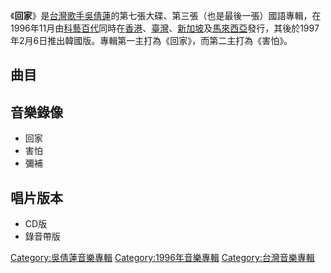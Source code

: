 {{Album infobox | <!-- See Wikipedia:WikiProject_Albums -->
|  Name        = 吳倩蓮
|  Type        = [[專輯|專輯]]
|  Artist      = [[吳倩蓮|吳倩蓮]]
|  Cover       = 吳倩蓮 回家.jpg
|  Released    = {{HKG-1959}}1996年11月<br />{{TW}}1996年11月<br />{{KOR}}1997年2月6日
|  Recorded    = 1996年
|  Genre       = [[國語流行音樂|國語流行音樂]]
|  Length      = 43:04
|  Label       = [[科藝百代|科藝百代]]
|  Number      = 
|  Producer    = [[蔡宗政|蔡宗政]]<br>[[田恕仁|田恕仁]]<br>[[黃卓穎|黃卓穎]]<br>[[黃英華|黃英華]]
|  Last album  = [[新曲+精選_(吳倩蓮)|新曲+精選]]<br />（1996年1月）
|  This album  = '''回家'''<br />(1996年11月)
|  Next album  = [[望愛|望愛]]<br />(1997年5月)
}}
《'''回家'''》是[[台灣|台灣]][[歌手|歌手]][[吳倩蓮|吳倩蓮]]的第七張大碟、第三張（也是最後一張）國語專輯，在1996年11月由[[科藝百代|科藝百代]]同時在[[香港|香港]]、[[臺灣|臺灣]]、[[新加坡|新加坡]]及[[馬來西亞|馬來西亞]]發行，其後於1997年2月6日推出韓國版。專輯第一主打為《回家》，而第二主打為《害怕》。

==曲目==
{{Tracklist
| total_length = 43:04

| title1 = 回家 (회가 )
| longnote1 = 第一主打
| music1 = [[黃麗星|黃麗星]]<br>[[洪晟文|洪晟文]]
| lyrics1 = [[鄧碧清|鄧碧清]]
| arranger1 = [[錢幽蘭|錢幽蘭]]
| producer1 = [[蔡宗政|蔡宗政]]<br>[[田恕仁|田恕仁]]
| length1 = 4:11

| title2 = 彌補 (이보 )
| longnote2 = 第三主打<br>粵語版為《不是你、不是他、不是別人》
| music2 = [[鍾志榮|鍾志榮]]
| lyrics2 = [[何啟弘|何啟弘]]
| arranger2 = [[韋軍河|韋軍河]]
| producer2 = [[黃卓穎|黃卓穎]]
| length2 = 3:47

| title3 = 潮濕的星期一午後 (조습적성기일오후 )
| longnote3 = 
| music3 = [[江建欣|江建欣]]
| lyrics3 = 江建欣
| arranger3 = 錢幽蘭
| producer3 = 蔡宗政<br>田恕仁
| length3 = 4:21

| title4 = 愛是感覺 (애시감각)
| longnote4 = 
| music4 = [[駱集益|駱集益]]
| lyrics4 = [[姚若龍|姚若龍]]
| arranger4 = [[呂聖斐|呂聖斐]]
| producer4 = 黃卓穎
| length4 = 4:19

| title5 = 冷靜 (냉정)
| longnote5 = 
| music5 = 江建欣
| lyrics5 = 江建欣
| arranger5 = [[陳飛午|陳飛午]]
| producer5 = 蔡宗政<br>田恕仁
| length5 = 4:55

| title6 = 害怕 (해파)
| longnote6 = 第二主打
| music6 = [[黃卓穎|黃卓穎]]
| lyrics6 = 何啟弘
| arranger6 = [[涂惠元|-{涂}-惠元]]
| producer6 = 黃卓穎
| length6 = 4:12

| title7 = 想見到你 (상견도니)
| longnote7 = 
| music7 = 蔡宗政
| lyrics7 = [[袁惟仁|袁惟仁]]
| arranger7 = 錢幽蘭
| producer7 = 蔡宗政<br>田恕仁
| length7 = 4:18

| title8 = 轉變 (전변)
| longnote8 = 
| music8 = [[深白色|深白色]]
| lyrics8 = 深白色
| arranger8 = 陳飛午
| producer8 = 蔡宗政<br>田恕仁
| length8 = 4:09

| title9 = 開始冒險 (개시모험)
| longnote9 = 
| music9 = [[蘇淑洳|蘇淑洳]]
| lyrics9 = [[徐世珍|徐世珍]]
| arranger9 = -{涂}-惠元
| producer9 = 黃卓穎
| length9 = 4:33

| title10 = 高溫接觸 (고온접촉)
| longnote10 = 粵語版為《40℃接觸》
| music10 = [[朴根泰|朴根泰]]（{{lang|ko|박근태}}）
| lyrics10 = [[林夕|林夕]]
| arranger10 = [[伍樂城|伍樂城]]
| producer10 = [[黃英華|黃英華]]
| length10 = 4:14

}}

== 音樂錄像 ==
*回家
*害怕
*彌補

== 唱片版本 ==
*CD版
*錄音帶版

[[Category:吳倩蓮音樂專輯|Category:吳倩蓮音樂專輯]]
[[Category:1996年音樂專輯|Category:1996年音樂專輯]]
[[Category:台灣音樂專輯|Category:台灣音樂專輯]]